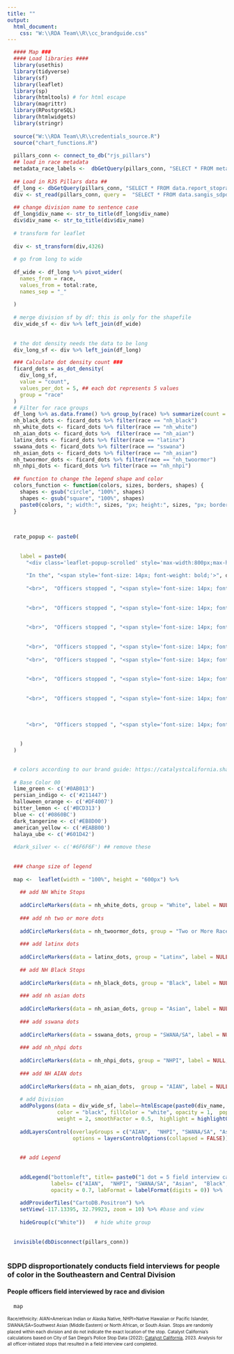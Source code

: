 ```yaml
---
title: ""
output:
  html_document:
    css: "W:\\RDA Team\\R\\cc_brandguide.css"
---
```

<!-- link to Google Font -->
<link href="https://fonts.googleapis.com/css2?family=Inter:wght@100;200;300;400;500;600;700;800;900&display=swap" rel="stylesheet">
    
    
```r
  #### Map ###
  #### Load libraries ####
  library(usethis)
  library(tidyverse)
  library(sf)
  library(leaflet)
  library(sp)
  library(htmltools) # for html escape
  library(magrittr)
  library(RPostgreSQL)
  library(htmlwidgets)
  library(stringr)
  
  source("W:\\RDA Team\\R\\credentials_source.R")
  source("chart_functions.R")
  
  pillars_conn <- connect_to_db("rjs_pillars")
  ## load in race metadata
  metadata_race_labels <-  dbGetQuery(pillars_conn, "SELECT * FROM metadata_race_labels") %>% select(race_base, race_label_short, race_label_long)
  
  ## Load in RJS Pillars data ##
  df_long <- dbGetQuery(pillars_conn, "SELECT * FROM data.report_stoprates_div_ficard_race_person")
  div <- st_read(pillars_conn, query =  "SELECT * FROM data.sangis_sdpd_divisions_2023") 
  
  ## change division name to sentence case
  df_long$div_name <- str_to_title(df_long$div_name)
  div$div_name <- str_to_title(div$div_name)
  
  # transform for leaflet
  
  div <- st_transform(div,4326)
  
  # go from long to wide
  
  df_wide <- df_long %>% pivot_wider(
    names_from = race,
    values_from = total:rate,
    names_sep = "_"
    
  )
  
  # merge division sf by df: this is only for the shapefile
  div_wide_sf <- div %>% left_join(df_wide)
  
  
  # the dot density needs the data to be long
  div_long_sf <- div %>% left_join(df_long)
```
  
  

```r
  ### Calculate dot density count ###
  ficard_dots = as_dot_density(
    div_long_sf,
    value = "count",
    values_per_dot = 5, ## each dot represents 5 values
    group = "race"
  )
  # Filter for race groups
  df_long %>% as.data.frame() %>% group_by(race) %>% summarize(count = n())
  nh_black_dots <- ficard_dots %>% filter(race == "nh_black")
  nh_white_dots <- ficard_dots %>% filter(race == "nh_white")
  nh_aian_dots <- ficard_dots %>%  filter(race == "nh_aian")
  latinx_dots <- ficard_dots %>% filter(race == "latinx")
  sswana_dots <- ficard_dots %>% filter(race == "sswana")
  nh_asian_dots <- ficard_dots %>% filter(race == "nh_asian")
  nh_twoormor_dots <- ficard_dots %>% filter(race == "nh_twoormor")
  nh_nhpi_dots <- ficard_dots %>% filter(race == "nh_nhpi")
  
  ## function to change the legend shape and color
  colors_function <- function(colors, sizes, borders, shapes) {
    shapes <- gsub("circle", "100%", shapes)
    shapes <- gsub("square", "100%", shapes)
    paste0(colors, "; width:", sizes, "px; height:", sizes, "px; border:1px solid ", borders, "; border-radius:", shapes)
  }
  
  
```
  
  
  
  
```r
  rate_popup <- paste0(
    
    
    label = paste0(
      "<div class='leaflet-popup-scrolled' style='max-width:800px;max-height:200px'>", 
      
      "In the", "<span style='font-size: 14px; font-weight: bold;'>", div_wide_sf$div_name, " Division",  " (Division ", div_wide_sf$div_num, "),", "</span>", 
      
      "<br>",  "Officers stopped ", "<span style='font-size: 14px; font-weight: bold;'>", div_wide_sf$count_nh_black,  "</span>", " people perceived as ", "<span style='font-size: 14px; font-weight: bold;'>", "Black",  "</span>", " for stops that resulted in a field interview card completed, or ", "<span style='font-size: 14px; font-weight: bold;'>", round(div_wide_sf$rate_nh_black, digits = 1),  "</span>", "% of Black people stopped. ", "</br>",
      
      
      "<br>",  "Officers stopped ", "<span style='font-size: 14px; font-weight: bold;'>", div_wide_sf$count_latinx,  "</span>", " people perceived as ", "<span style='font-size: 14px; font-weight: bold;'>", "Latinx",  "</span>", " for stops that resulted in a field interview card completed, or ", "<span style='font-size: 14px; font-weight: bold;'>", round(div_wide_sf$rate_latinx, digits = 1),  "</span>", "% of Latinx people stopped. ", "</br>",
      
      
      "<br>",  "Officers stopped ", "<span style='font-size: 14px; font-weight: bold;'>", div_wide_sf$count_nh_asian,  "</span>", " people perceived as ", "<span style='font-size: 14px; font-weight: bold;'>", "Asian",  "</span>", " for stops that resulted in a field interview card completed, or ", "<span style='font-size: 14px; font-weight: bold;'>", round(div_wide_sf$rate_nh_asian, digits = 1),  "</span>", "% of Asian people stopped. ", "</br>",
      
      
      "<br>",  "Officers stopped ", "<span style='font-size: 14px; font-weight: bold;'>", div_wide_sf$count_nh_aian,  "</span>", " people perceived as ", "<span style='font-size: 14px; font-weight: bold;'>", "AIAN",  "</span>", " for stops that resulted in a field interview card completed, or ", "<span style='font-size: 14px; font-weight: bold;'>", round(div_wide_sf$rate_nh_aian, digits = 1),  "</span>", "% of AIAN people stopped. ", "</br>",
      
      "<br>",  "Officers stopped ", "<span style='font-size: 14px; font-weight: bold;'>", div_wide_sf$count_nh_nhpi,  "</span>", " people perceived as ", "<span style='font-size: 14px; font-weight: bold;'>", "NHPI",  "</span>", " for stops that resulted in a field interview card completed, or ", "<span style='font-size: 14px; font-weight: bold;'>", round(div_wide_sf$rate_nh_nhpi, digits = 1),  "</span>", "% of NHPI people stopped. ", "</br>",
      
      
      "<br>",  "Officers stopped ", "<span style='font-size: 14px; font-weight: bold;'>", div_wide_sf$count_sswana,  "</span>", " people perceived as ", "<span style='font-size: 14px; font-weight: bold;'>", "SWANA/SA",  "</span>", " for stops that resulted in a field interview card completed, or ", "<span style='font-size: 14px; font-weight: bold;'>", round(div_wide_sf$rate_sswana, digits = 1),  "</span>", "% of SWANA/SA people stopped. ", "</br>",
      
      
      "<br>",  "Officers stopped ", "<span style='font-size: 14px; font-weight: bold;'>", div_wide_sf$count_nh_twoormor,  "</span>", " people perceived as ", "<span style='font-size: 14px; font-weight: bold;'>", "Multiracial",  "</span>", " for stops that resulted in a field interview card completed, or ", "<span style='font-size: 14px; font-weight: bold;'>", round(div_wide_sf$rate_nh_twoormor, digits = 1),  "</span>", "% of Multiracial people stopped. ", "</br>",
      
      
      
      "<br>",  "Officers stopped ", "<span style='font-size: 14px; font-weight: bold;'>", div_wide_sf$count_nh_white,  "</span>", " people perceived as ", "<span style='font-size: 14px; font-weight: bold;'>", "White",  "</span>", " for stops that resulted in a field interview card completed, or ", "<span style='font-size: 14px; font-weight: bold;'>", round(div_wide_sf$rate_nh_white, digits = 1),  "</span>", "% of White people stopped. "
      
      
    )
  )
  
```
  
  
```r
  # colors according to our brand guide: https://catalystcalifornia.sharepoint.com/sites/Portal/AP%20Projects/Forms/AllItems.aspx?FolderCTID=0x012000EF0283621C7FE048A8E68512F119353B&id=%2Fsites%2FPortal%2FAP%20Projects%2FCommunications%2FCatalyst%20California%2FBranding%20Materials%20%2B%20Templates%2FVisual%20Brand%20Guide%2FCatalyst%20California%20Brand%20Guide%5FSeptember%202022%2Epdf&viewid=1aaeb4a9%2D2232%2D41c7%2Da71c%2D727af9e1f5d7&parent=%2Fsites%2FPortal%2FAP%20Projects%2FCommunications%2FCatalyst%20California%2FBranding%20Materials%20%2B%20Templates%2FVisual%20Brand%20Guide
  
  # Base Color 00
  lime_green <- c('#0AB013')
  persian_indigo <- c('#211447')
  halloween_orange <- c('#DF4007')
  bitter_lemon <- c('#BCD313')
  blue <- c('#0860BC')
  dark_tangerine <- c('#EB8D00')
  american_yellow <- c('#EABB00')
  halaya_ube <- c('#601D42')
  
  #dark_silver <- c('#6F6F6F') ## remove these
  
  
  ### change size of legend
  
  map <-  leaflet(width = "100%", height = "600px") %>%
    
    ## add NH White Stops
    
    addCircleMarkers(data = nh_white_dots, group = "White", label = NULL, weight = 2, opacity = 0.2, fillOpacity = 1, radius = 2, color="white",  fillColor=  bitter_lemon,  stroke = TRUE) %>% 
    
    ### add nh two or more dots
    
    addCircleMarkers(data = nh_twoormor_dots, group = "Two or More Races", label = NULL, weight = 2, opacity = 0.2, fillOpacity = 1, radius = 2, color="white",  fillColor= persian_indigo, stroke = TRUE) %>% 
    
    ### add latinx dots
    
    addCircleMarkers(data = latinx_dots, group = "Latinx", label = NULL, weight = 2, opacity = 0.2, fillOpacity = 1, radius = 2, color="white",  fillColor= lime_green,  stroke = TRUE) %>% 
    
    ## add NH Black Stops
    
    addCircleMarkers(data = nh_black_dots, group = "Black", label = NULL, weight = 2, opacity = 0.2, fillOpacity = 1, radius = 2, color="white",  fillColor=blue, stroke = TRUE) %>% 
    
    ### add nh asian dots
    
    addCircleMarkers(data = nh_asian_dots, group = "Asian", label = NULL, weight = 2, opacity = 0.2, fillOpacity = 1, radius = 2, color="white",  fillColor=  halloween_orange, stroke = TRUE) %>% 
    
    ### add sswana dots
    
    addCircleMarkers(data = sswana_dots, group = "SWANA/SA", label = NULL, weight = 2, opacity = 0.2, fillOpacity = 1, radius = 2, color="white",  fillColor= american_yellow, stroke = TRUE) %>% 
    
    ### add nh_nhpi dots
    
    addCircleMarkers(data = nh_nhpi_dots, group = "NHPI", label = NULL, weight = 2, opacity = 0.2, fillOpacity = 1, radius = 2, color="white",  fillColor= halaya_ube, stroke = TRUE) %>% 
    
    ### add NH AIAN dots 
    
    addCircleMarkers(data = nh_aian_dots,  group = "AIAN", label = NULL, weight = 2, opacity = 0.2, fillOpacity = 1, radius = 2, color="white",  fillColor= dark_tangerine, stroke = TRUE) %>%
    
    # add Division 
    addPolygons(data = div_wide_sf, label=~htmlEscape(paste0(div_name, " Division ")),
                color = "black", fillColor = "white", opacity = 1,  popup = ~paste0(rate_popup), 
                weight = 2, smoothFactor = 0.5,  highlight = highlightOptions(color = "white", weight = 3, bringToFront = TRUE, sendToBack = FALSE)) %>%
    
    addLayersControl(overlayGroups = c("AIAN",  "NHPI", "SWANA/SA", "Asian",  "Black", "Latinx", "Two or More Races", "White"),
                     options = layersControlOptions(collapsed = FALSE)) %>%
    
    
    ## add Legend
    
    
    addLegend("bottomleft", title= paste0("1 dot = 5 field interview card stops"), colors = colors_function(colors = c(dark_tangerine, halaya_ube, american_yellow, halloween_orange, blue,lime_green, persian_indigo, bitter_lemon), sizes = "10", shapes = "circle", borders = NULL),
              labels= c("AIAN",  "NHPI", "SWANA/SA", "Asian",  "Black", "Latinx", "Two or More Races", "White"),
              opacity = 0.7, labFormat = labelFormat(digits = 0)) %>% 
    
    addProviderTiles("CartoDB.Positron") %>%
    setView(-117.13395, 32.79923, zoom = 10) %>% #base and view 
    
    hideGroup(c("White"))   # hide white group
  
  
  invisible(dbDisconnect(pillars_conn))
  
```
  
<h3 class="leaflet-map-title">SDPD disproportionately conducts field interviews for people of color in the Southeastern and Central Division</h3>
<h4 class="leaflet-map-subtitle">People officers field interviewed by race and division</h4>
    
```r
  map
```
  <div align="left" style="line-height: 1em;"><span style=' font-size: 10px;'>Race/ethnicity: AIAN=American Indian or Alaska Native, NHPI=Native Hawaiian or Pacific Islander, SWANA/SA=Southwest Asian (Middle Eastern) or North African, or South Asian.</span> <span style="font-size: 10px;">Stops are randomly placed within each division and do not indicate the exact location of the stop.</span> <span style=' font-size: 10px;'>Catalyst California's calculations based on City of San Diego's Police Stop Data (2022); <u>[Catalyst California](https://www.catalystcalifornia.org)</u>, 2023. Analysis for all officer-initiated stops that resulted in a field interview card completed.</div>
    
    
  